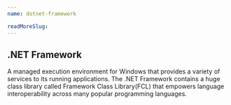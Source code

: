 ```yaml
---
name: dotnet-framework

readMoreSlug:
---
```


## .NET Framework

A managed execution environment for Windows that provides a variety of services to its running applications. The .NET Framework contains a huge class library called Framework Class Library(FCL) that empowers language interoperability across many popular programming languages.
